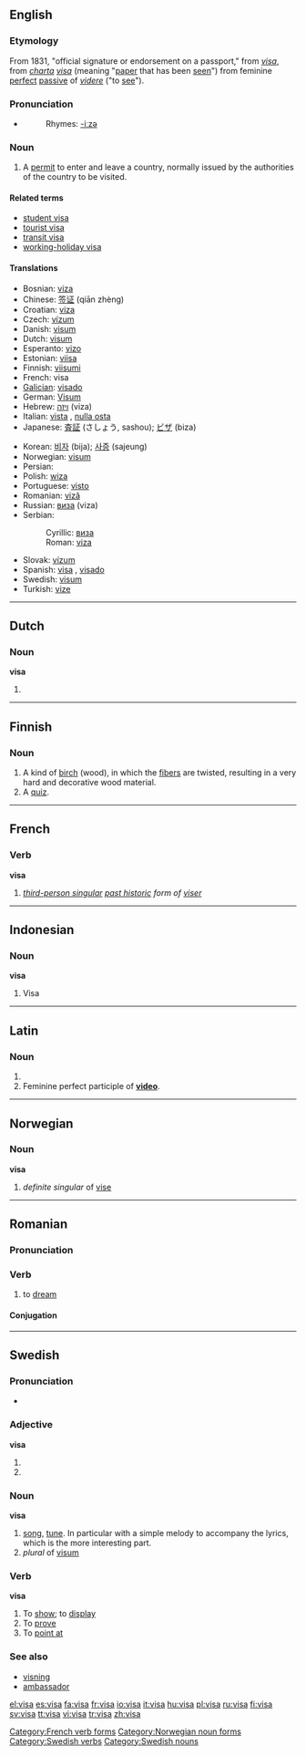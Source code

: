 {{see|Visa|vísa}}
{{wikipedia}}
==English==
===Etymology===
From 1831, "official signature or endorsement on a passport," from {{F.}} ''[[visa#French|visa]]'', from {{L.}} ''[[charta#Latin|charta]] [[videre|visa]]'' (meaning "[[paper]] that has been [[seen]]") from feminine [[perfect]] [[passive]] of {{L.}} ''[[videre]]'' ("to [[see]]").
===Pronunciation===
*{{IPA|/ˈviːzə/}}
*:Rhymes: [[Rhymes:English:-iːzə|-iːzə]]

===Noun===
{{en-noun}}

# A [[permit]] to enter and leave a country, normally issued by the authorities of the country to be visited.

====Related terms====
*[[student visa]]
*[[tourist visa]]
*[[transit visa]]
*[[working-holiday visa]]

====Translations====
{{trans-top|permit}}
*Bosnian: [[viza]] {{f}}
*Chinese: [[签证]] (qiān zhèng)
*Croatian: [[viza]] {{f}}
*Czech: [[vízum#Czech|vízum]] {{n}}
*Danish: [[visum]]
*Dutch: [[visum]] {{n}}
*Esperanto: [[vizo]]
*Estonian: [[viisa]]
*Finnish: [[viisumi]]
*French: visa {{m}}
*[[Galician]]: [[visado]] {{m}}
*German: [[Visum]] {{n}}
*Hebrew: [[ויזה]] (viza) {{f}}
*Italian: [[vista]] {{f}}, [[nulla osta]] {{f}}
*Japanese: [[査証]] (さしょう, sashou); [[ビザ]] (biza)
{{trans-mid}}
*Korean: [[비자]] (bija); [[사증]] (sajeung)
*Norwegian: [[visum]]
*Persian: {{fa-Arab|[[روادید]]}}
*Polish: [[wiza]] {{f}}
*Portuguese: [[visto]] {{m}}
*Romanian: [[viză]] {{f}}
*Russian: [[виза]] (viza) {{f}}
*Serbian:
*:Cyrillic: [[виза]] {{f}}
*:Roman: [[viza#Serbian|viza]] {{f}}
*Slovak: [[vízum#Slovak|vízum]] {{n}}
*Spanish: [[visa]] {{f}} {{italbrac|Latin America}}, [[visado]] {{m}} {{italbrac|Spain}}
*Swedish: [[visum#Swedish|visum]] {{n}}
*Turkish: [[vize]]
{{trans-bottom}}

----

==Dutch==

===Noun===
'''visa'''

# {{plural of|[[visum]]}}

----

==Finnish==

===Noun===
{{fi-noun|vis|type=kala}}

# A kind of [[birch]] (wood), in which the [[fiber]]s are twisted, resulting in a very hard and decorative wood material.
# A [[quiz]].

----

==French==

===Verb===
'''visa'''

# ''[[third-person singular]] [[past historic]] form of [[viser#French|viser]]''

[[Category:French verb forms]]

----

==Indonesian==

===Noun===
'''visa'''

# Visa

----

==Latin==

===Noun===
{{infl|la|noun form}}

# {{plural of|lang=Latin|visum}}
# Feminine perfect participle of '''[[video#Latin|video]]'''.

----

==Norwegian==

===Noun===
'''visa'''

# ''definite singular'' of [[vise#Norwegian|vise]]

[[Category:Norwegian noun forms]]

----

==Romanian==

===Pronunciation===
{{IPA|/ˈvi.sa/|lang=ro}}

===Verb===
{{ro-verb|1}}

# to [[dream]]

====Conjugation====
{{ro-conj-a-ez|vis}}

----

==Swedish==

===Pronunciation===
*{{audio|Sv-visa.ogg|audio}}

===Adjective===
'''visa'''

# {{sv-adj-form-abs-def|vis}}
# {{sv-adj-form-abs-pl|vis}}

===Noun===
{{sv-noun|gender=Common|visa|visan|visor|visorna|visas|visans|visors|visornas}}
'''visa'''

# [[song]], [[tune]]. In particular with a simple melody to accompany the lyrics, which is the more interesting part.
# ''plural'' of [[visum#Swedish|visum]]

===Verb===
{{sv-verb-reg-ar}}
'''visa'''

# To [[show]]; to [[display]]
# To [[prove]]
# To [[point at]]

===See also===
*[[visning]]
*[[ambassador]]

[[Category:Swedish verbs]]
[[Category:Swedish nouns]]

[[el:visa]]
[[es:visa]]
[[fa:visa]]
[[fr:visa]]
[[io:visa]]
[[it:visa]]
[[hu:visa]]
[[pl:visa]]
[[ru:visa]]
[[fi:visa]]
[[sv:visa]]
[[tt:visa]]
[[vi:visa]]
[[tr:visa]]
[[zh:visa]]